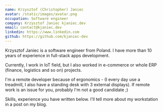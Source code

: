 ```yaml
---
name: Krzysztof (Christopher) Janiec
avatar: /static/images/avatar.png
occupation: Software engineer
company: Krzysztof Janiec kjaniec.dev
email: contact@kjaniec.dev
linkedin: https://www.linkedin.com
github: https://github.com/kjaniec-dev
---
```


Krzysztof Janiec is a software engineer from Poland. I have more than 10 years of experience in full-stack apps development.

Currently, I work in IoT field, but I also worked in e-commerce or whole ERP (finance, logistics and so on) projects.

I'm a remote developer because of ergonomics - (I every day use a treadmill, I also have a standing desk with 3 external displays). If remote work is an issue for you, probably I'm not a good candidate ;)

Skills, experience you have written below. I'll tell more about my workstation in a post on my blog.



